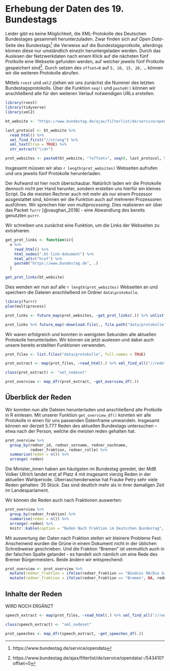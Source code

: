 # Erhebung der Daten des 19. Bundestags {#data-02}

Leider gibt es keine Möglichkeit, die XML-Protokolle des Deutschen Bundestages gesammelt herunterzuladen. Zwar finden sich auf *Open Data*-Seite des Bundestags^[https://www.bundestag.de/service/opendata] die Verweise auf die Bundestagsprotkolle, allerdings können diese nur umständlich einezln heruntergeladen werden.
Durch das Auslesen der Netzwerkdaten nach einem Klick auf die nächsten fünf Protkolle eine Webseite gefunden werden, auf welcher jeweils fünf Protkolle gespeichert sind^[https://www.bundestag.de/ajax/filterlist/de/service/opendata/-/543410?offset=0]. Durch setzen des `offset=0` auf `5, 10, 15, 20, …` können wir die weiteren Protokolle abrufen. 

Mittels `rvest` und `xml2` ziehen wir uns zunächst die Nummer des letzten Bundestagsprotokolls. Über die Funktion `seq()` und `paste0()` können wir anschließend alle für den weiteren Verlauf notwendigen URLs erstellen.
```r
library(rvest)
library(tidyverse)
library(xml2)
```

```r
bt_website <- "https://www.bundestag.de/ajax/filterlist/de/service/opendata/-/543410"

last_protocol <- bt_website %>% 
  read_html() %>%
  xml_find_first("//strong") %>% 
  xml_text(trim = TRUE) %>%
  str_extract("\\d+")

prot_websites <- paste0(bt_website, "?offset=", seq(0, last_protocol, 5))
```

Insgesamt müssen wir also `r length(prot_websites)` Webseiten aufrufen und uns jeweils fünf Protokolle herunterladen.

Der Aufwand ist hier noch überschaubar. Natürlich laden wir die Protokolle dennoch nicht per Hand herunter, sondern erstellen uns hierfür ein kleines Script. Da die meisten Rechner auch mit mehr als nur einem Prozessor ausgestattet sind, können wir die Funktion auch auf mehreren Prozessoren ausführen. Wir sprechen hier von *multiprocessing*. Dies realisieren wir über das Packet `furrr` [@vaughan_2018] - eine Abwandlung des bereits genutzten `purrr`.

Wir schreiben uns zunächst eine Funktion, um die Links der Webseiten zu extrahieren.

```r
get_prot_links <- function(x){
  x %>%
    read_html() %>%
    html_nodes(".bt-link-dokument") %>%
    html_attr("href") %>%
    paste0("https://www.bundestag.de", .)
  }

get_prot_links(bt_website)
```

Dies wenden wir nun auf alle `r length(prot_websites)` Webseiten an und speichern die Dateien anschließend im Ordner `data\protokolle`.

```r
library(furrr)
plan(multiprocess)

prot_links <- future_map(prot_websites, ~get_prot_links(.)) %>% unlist()

prot_links %>% future_map(~download.file(., file.path("data/protokolle", basename(.))))
```

Wir waren erfolgreich und konnten in wenigsten Sekunden alle aktuellen Protokolle herunterladen. Wir können sie jetzt auslesen und dabei auch unsere bereits erstellten Funktionen verwenden.

```r
prot_files <- list.files("data/protokolle", full.names = TRUE)

prot_extract <- map(prot_files, ~read_html(.) %>% xml_find_all("//rede"))

class(prot_extract) <- "xml_nodeset"

prot_overview <- map_dfr(prot_extract, ~get_overview_df(.))
```

## Überblick der Reden

Wir konnten nun alle Dateien herunterladen und anschließend alle Protkolle in R einlesen. Mit unserer Funktion `get_overview_df()` konnten wir alle Protokolle in einen für uns passenden Datenframe umwandeln. Insgesamt können wir derzeit 5.777 Reden des aktuellen Bundestags untersuchen -- etwa nach der Person, welche die meisten reden gehalten hat.

```r
prot_overview %>% 
  group_by(redner_id, redner_vorname, redner_nachname,
           redner_fraktion, redner_rolle) %>% 
  summarise(reden = n()) %>%
  arrange(-reden)
```

Die Minister_innen haben am häuiigsten im Bundestag geredet, der MdB Volker Ullrich landet erst af Platz 4 mit insgesamt vierzig Reden in der aktuellen Wahlperiode. Überraschenderweise hat Frauke Petry sehr viele Reden gehalten: 35 Stück. Das sind deutlich mehr als in ihrer damaligen Zeit im Landesparlament.

Wir können die Reden auch nach Fraktionen auswerten:

```r
prot_overview %>%
  group_by(redner_fraktion) %>%
  summarise(reden = n()) %>%
  arrange(-reden) %>%
  knitr::kable(caption = "Reden Nach Fraktion im Deutschen Bundestag", booktabs = TRUE)
```

Mit auswertung der Daten nach Fraktion stellen wir kleinere Probleme Fest: Anscheinend wurden die Grüne in einem Dokument nicht in der üblichen Schreibweise geschrieben. Und die Fraktion "Bremen" ist vermutlich auch in der falschen Spalte gelandet - es handelt sich nämlich um eine Rede des Bremer Bürgermeisters.
Beide ändern wir entsprechend:

```r
prot_overview <- prot_overview %>%
  mutate(redner_fraktion = ifelse(redner_fraktion == "Bündnis 90/Die Grünen", "BÜNDNIS 90/DIE GRÜNEN", redner_fraktion)) %>%
  mutate(redner_fraktion = ifelse(redner_fraktion == "Bremen", NA, redner_fraktion))
```

## Inhalte der Reden

WIRD NOCH ERGÄNZT

```r
speech_extract <- map(prot_files, ~read_html(.) %>% xml_find_all("//rede/*"))

class(speech_extract) <- "xml_nodeset"

prot_speeches <- map_dfr(speech_extract, ~get_speeches_df(.))
```
